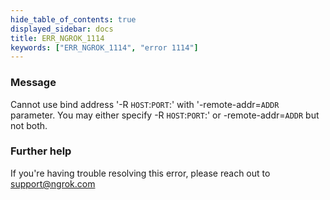 ```yaml
---
hide_table_of_contents: true
displayed_sidebar: docs
title: ERR_NGROK_1114
keywords: ["ERR_NGROK_1114", "error 1114"]
---
```


### Message

Cannot use bind address '-R `HOST`:`PORT`:' with '-remote-addr=`ADDR` parameter.
You may either specify -R `HOST`:`PORT`:' or -remote-addr=`ADDR` but not both.

### Further help

If you're having trouble resolving this error, please reach out to [support@ngrok.com](mailto:support@ngrok.com?subject=Help%20with%20ERR_NGROK_1114)
